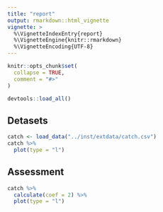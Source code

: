 ```yaml
---
title: "report"
output: rmarkdown::html_vignette
vignette: >
  %\VignetteIndexEntry{report}
  %\VignetteEngine{knitr::rmarkdown}
  %\VignetteEncoding{UTF-8}
---
```


```r
knitr::opts_chunk$set(
  collapse = TRUE,
  comment = "#>"
)
```

```r
devtools::load_all()
```

## Detasets
```r
catch <- load_data("../inst/extdata/catch.csv")
catch %>%
  plot(type = "l")
```

## Assessment
```r
catch %>%
  calculate(coef = 2) %>%
  plot(type = "l")
```
